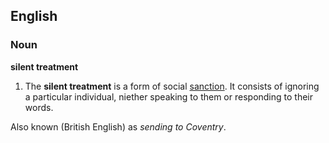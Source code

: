 ==English==
===Noun===
'''silent treatment'''
# The '''silent treatment''' is a form of social [[informal social control|sanction]]. It consists of ignoring a particular individual, niether speaking to them or responding to their words.

Also known (British English) as ''sending to Coventry''.